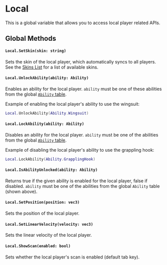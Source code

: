 # Local

This is a global variable that allows you to access local player related APIs.

## Global Methods

#### `Local.SetSkin(skin: string)`

Sets the skin of the local player, which automatically syncs to all players. See the [Skins List](/reference/skins-list) for a list of available skins.

#### `Local.UnlockAbility(ability: Ability)`

Enables an ability for the local player. `ability` must be one of these abilities from the global [`Ability` table](/client-api/ability).

Example of enabling the local player's ability to use the wingsuit:
```lua
Local.UnlockAbility(Ability.Wingsuit)
```

#### `Local.LockAbility(ability: Ability)`

Disables an ability for the local player. `ability` must be one of the abilities from the global [`Ability` table](/client-api/ability).

Example of disabling the local player's ability to use the grappling hook:

```lua
Local.LockAbility(Ability.GrapplingHook)
```

#### `Local.IsAbilityUnlocked(ability: Ability)`

Returns true if the given ability is enabled for the local player, false if disabled. `ability` must be one of the abilities from the global `Ability` table (shown above).


#### `Local.SetPosition(position: vec3)`

Sets the position of the local player.

#### `Local.SetLinearVelocity(velocity: vec3)`

Sets the linear velocity of the local player.

#### `Local.ShowScan(enabled: bool)`

Sets whether the local player's scan is enabled (default tab key).
